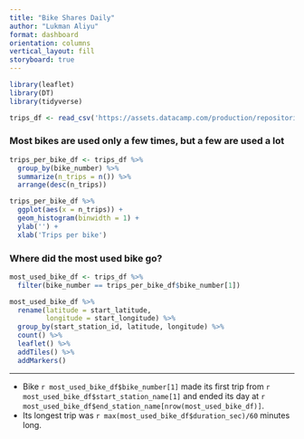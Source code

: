 ```yaml
---
title: "Bike Shares Daily"
author: "Lukman Aliyu"
format: dashboard
orientation: columns
vertical_layout: fill
storyboard: true
---
```







```r
library(leaflet)
library(DT)
library(tidyverse)

trips_df <- read_csv('https://assets.datacamp.com/production/repositories/1448/datasets/1f12031000b09ad096880bceb61f6ca2fd95e2eb/sanfran_bikeshare_joined_oneday.csv')
```

### Most bikes are used only a few times, but a few are used a lot

```r

trips_per_bike_df <- trips_df %>%
  group_by(bike_number) %>%
  summarize(n_trips = n()) %>%
  arrange(desc(n_trips)) 

trips_per_bike_df %>%
  ggplot(aes(x = n_trips)) +
  geom_histogram(binwidth = 1) +
  ylab('') +
  xlab('Trips per bike') 

```

### Where did the most used bike go?

```r

most_used_bike_df <- trips_df %>%
  filter(bike_number == trips_per_bike_df$bike_number[1])

most_used_bike_df %>%
  rename(latitude = start_latitude,
         longitude = start_longitude) %>%
  group_by(start_station_id, latitude, longitude) %>%
  count() %>%
  leaflet() %>%
  addTiles() %>%
  addMarkers()

```
***

* Bike `r most_used_bike_df$bike_number[1]` made its first trip from `r most_used_bike_df$start_station_name[1]` and ended its day at `r most_used_bike_df$end_station_name[nrow(most_used_bike_df)]`.
* Its longest trip was `r max(most_used_bike_df$duration_sec)/60` minutes long.


